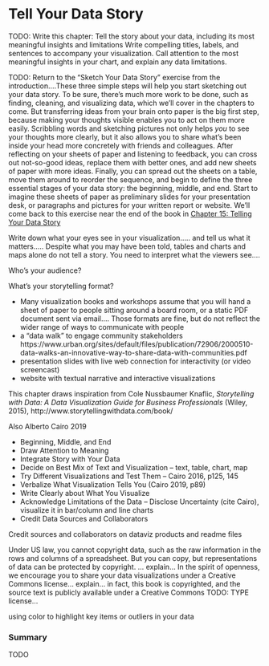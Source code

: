 # Tell Your Data Story {#story}
TODO: Write this chapter: Tell the story about your data, including its most meaningful insights and limitations
Write compelling titles, labels, and sentences to accompany your visualization. Call attention to the most meaningful insights in your chart, and explain any data limitations.

TODO: Return to the "Sketch Your Data Story" exercise from the introduction....These three simple steps will help you start sketching out your data story. To be sure, there's much more work to be done, such as finding, cleaning, and visualizing data, which we'll cover in the chapters to come. But transferring ideas from your brain onto paper is the big first step, because making your thoughts visible enables you to act on them more easily. Scribbling words and sketching pictures not only helps *you* to see your thoughts more clearly, but it also allows you to share what's been inside your head more concretely with friends and colleagues. After reflecting on your sheets of paper and listening to feedback, you can cross out not-so-good ideas, replace them with better ones, and add new sheets of paper with more ideas. Finally, you can spread out the sheets on a table, move them around to reorder the sequence, and begin to define the three essential stages of your data story: the beginning, middle, and end. Start to imagine these sheets of paper as preliminary slides for your presentation desk, or paragraphs and pictures for your written report or website. We'll come back to this exercise near the end of the book in [Chapter 15: Telling Your Data Story](story.html)

Write down what your eyes see in your visualization..... and tell us what it matters.....  Despite what you may have been told, tables and charts and maps alone do not tell a story. You need to interpret what the viewers see....

Who's your audience?

What's your storytelling format?

- Many visualization books and workshops assume that you will hand a sheet of paper to people sitting around a board room, or a static PDF document sent via email.... Those formats are fine, but do not reflect the wider range of ways to communicate with people
- a "data walk" to engage community stakeholders https://www.urban.org/sites/default/files/publication/72906/2000510-data-walks-an-innovative-way-to-share-data-with-communities.pdf
- presentation slides with live web connection for interactivity (or video screencast)
- website with textual narrative and interactive visualizations

This chapter draws inspiration from Cole Nussbaumer Knaflic, *Storytelling with Data: A Data Visualization Guide for Business Professionals* (Wiley, 2015), http://www.storytellingwithdata.com/book/

Also Alberto Cairo 2019

- Beginning, Middle, and End
- Draw Attention to Meaning
- Integrate Story with Your Data
- Decide on Best Mix of Text and Visualization -- text, table, chart, map
- Try Different Visualizations and Test Them -- Cairo 2016, p125, 145
- Verbalize What Visualization Tells You (Cairo 2019, p89)
- Write Clearly about What You Visualize
- Acknowledge Limitations of the Data  -- Disclose Uncertainty (cite Cairo), visualize it in bar/column and line charts
- Credit Data Sources and Collaborators

Credit sources and collaborators on dataviz products and readme files

Under US law, you cannot copyright data, such as the raw information in the rows and columns of a spreadsheet. But you can copy, but representations of data can be protected by copyright. ... explain...  In the spirit of openness, we encourage you to share your data visualizations under a Creative Commons license... explain... in fact, this book is copyrighted, and the source text is publicly available under a Creative Commons TODO: TYPE license...

using color to highlight key items or outliers in your data

### Summary {- #summary15}
TODO
